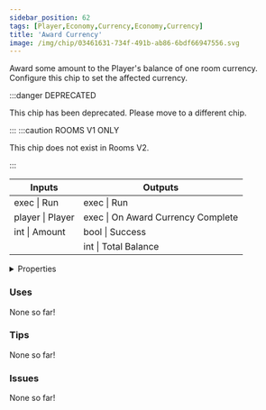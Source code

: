 ```yaml
---
sidebar_position: 62
tags: [Player,Economy,Currency,Economy,Currency]
title: 'Award Currency'
image: /img/chip/03461631-734f-491b-ab86-6bdf66947556.svg
---
```


Award some amount to the Player's balance of one room currency. Configure this chip to set the affected currency.

:::danger DEPRECATED

This chip has been deprecated. Please move to a different chip.

:::
:::caution ROOMS V1 ONLY
    
This chip does not exist in Rooms V2.

:::


<IChip uuid="03461631-734f-491b-ab86-6bdf66947556"/>

<table><thead><tr><th>Inputs</th><th>Outputs</th></tr></thead><tbody><tr><td>exec | Run</td><td>exec | Run</td></tr><tr><td>player | Player</td><td>exec | On Award Currency Complete</td></tr><tr><td>int | Amount</td><td>bool | Success</td></tr><tr><td /><td>int | Total Balance</td></tr></tbody></table>

<details>
  <summary>Properties</summary>
  <div>
    <div>
    <table>
      <tbody>
        <tr>
          <td>Is beta required?</td>
          <td>No</td>
        </tr>
        <tr>
          <td>Is chip a trolling risk?</td>
          <td>No</td>
        </tr>
        <tr>
          <td>Is chip a role assignment risk?</td>
          <td>No</td>
        </tr>
        <tr>
          <td>Chip UUID</td>
          <td>03461631-734f-491b-ab86-6bdf66947556</td>
        </tr>
        <tr>
          <td>Room availability</td>
          <td>Rooms V1 only</td>
        </tr>
      </tbody>
    </table>
    </div>
  </div>
</details>

### Uses

None so far!

### Tips

None so far!

### Issues

None so far!